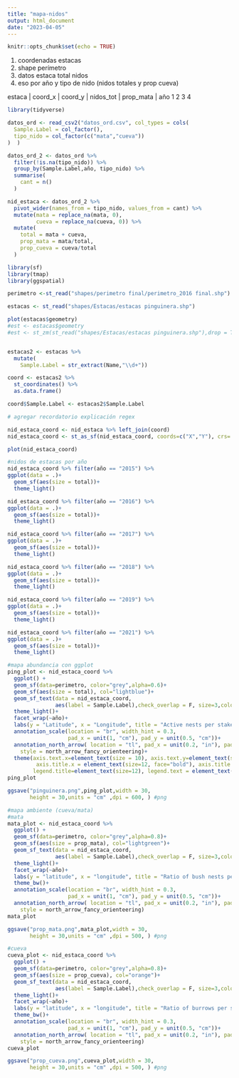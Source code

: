 ```yaml
---
title: "mapa-nidos"
output: html_document
date: "2023-04-05"
---
```


```r
knitr::opts_chunk$set(echo = TRUE)
```

1) coordenadas estacas
2) shape perímetro
3) datos estaca total nidos
4) eso por año y tipo de nido (nidos totales y prop cueva)

estaca | coord_x | coord_y | nidos_tot | prop_mata | año
1
2
3
4


```r
library(tidyverse)

```

```r
datos_ord <- read_csv2("datos_ord.csv", col_types = cols(
  Sample.Label = col_factor(),
  tipo_nido = col_factor(c("mata","cueva"))
)  )

datos_ord_2 <- datos_ord %>% 
  filter(!is.na(tipo_nido)) %>% 
  group_by(Sample.Label,año, tipo_nido) %>% 
  summarise(
    cant = n()
  )

nid_estaca <- datos_ord_2 %>% 
  pivot_wider(names_from = tipo_nido, values_from = cant) %>% 
  mutate(mata = replace_na(mata, 0),
         cueva = replace_na(cueva, 0)) %>% 
  mutate(
    total = mata + cueva,
    prop_mata = mata/total,
    prop_cueva = cueva/total
  )

```

```r
library(sf)
library(tmap)
library(ggspatial)

perimetro <-st_read("shapes/perimetro final/perimetro_2016 final.shp")

estacas <- st_read("shapes/Estacas/estacas pinguinera.shp")

plot(estacas$geometry)
#est <- estacas$geometry
#est <- st_zm(st_read("shapes/Estacas/estacas pinguinera.shp"),drop = TRUE, what = "ZM")


estacas2 <- estacas %>% 
  mutate(
    Sample.Label = str_extract(Name,"\\d+")) 

coord <- estacas2 %>% 
  st_coordinates() %>% 
  as.data.frame()

coord$Sample.Label <- estacas2$Sample.Label

# agregar recordatorio explicación regex
```

```r

nid_estaca_coord <- nid_estaca %>% left_join(coord)
nid_estaca_coord <- st_as_sf(nid_estaca_coord, coords=c("X","Y"), crs= 4326)

plot(nid_estaca_coord)

#nidos de estacas por año
nid_estaca_coord %>% filter(año == "2015") %>% 
ggplot(data = .)+
  geom_sf(aes(size = total))+
  theme_light()

nid_estaca_coord %>% filter(año == "2016") %>% 
ggplot(data = .)+
  geom_sf(aes(size = total))+
  theme_light()

nid_estaca_coord %>% filter(año == "2017") %>% 
ggplot(data = .)+
  geom_sf(aes(size = total))+
  theme_light()

nid_estaca_coord %>% filter(año == "2018") %>% 
ggplot(data = .)+
  geom_sf(aes(size = total))+
  theme_light()

nid_estaca_coord %>% filter(año == "2019") %>% 
ggplot(data = .)+
  geom_sf(aes(size = total))+
  theme_light()

nid_estaca_coord %>% filter(año == "2021") %>% 
ggplot(data = .)+
  geom_sf(aes(size = total))+
  theme_light()

#mapa abundancia con ggplot
ping_plot <- nid_estaca_coord %>%
  ggplot() +
  geom_sf(data=perimetro, color="grey",alpha=0.6)+
  geom_sf(aes(size = total), col="lightblue")+
  geom_sf_text(data = nid_estaca_coord, 
               aes(label = Sample.Label),check_overlap = F, size=3,color = "black")+
  theme_light()+ 
  facet_wrap(~año)+
  labs(y = "Latitude", x = "Longitude", title = "Active nests per stake") +
  annotation_scale(location = "br", width_hint = 0.3,  
                   pad_x = unit(1, "cm"), pad_y = unit(0.5, "cm"))+
  annotation_north_arrow( location = "tl", pad_x = unit(0.2, "in"), pad_y = unit(0.1, "in"),
    style = north_arrow_fancy_orienteering)+
  theme(axis.text.x=element_text(size = 10), axis.text.y=element_text(size = 10), 
         axis.title.x = element_text(size=12, face="bold"), axis.title.y = element_text(size=12,face = "bold"),
        legend.title=element_text(size=12), legend.text = element_text(size=10))
ping_plot

ggsave("pinguinera.png",ping_plot,width = 30,
       height = 30,units = "cm" ,dpi = 600, ) #png

#mapa ambiente (cueva/mata)
#mata
mata_plot <- nid_estaca_coord %>%
  ggplot() +
  geom_sf(data=perimetro, color="grey",alpha=0.8)+
  geom_sf(aes(size = prop_mata), col="lightgreen")+
  geom_sf_text(data = nid_estaca_coord, 
               aes(label = Sample.Label),check_overlap = F, size=3,color = "black")+
  theme_light()+
  facet_wrap(~año)+
  labs(y = "latitude", x = "longitude", title = "Ratio of bush nests per stake") +
  theme_bw()+ 
  annotation_scale(location = "br", width_hint = 0.3,  
                   pad_x = unit(1, "cm"), pad_y = unit(0.5, "cm"))+
  annotation_north_arrow( location = "tl", pad_x = unit(0.2, "in"), pad_y = unit(0.1, "in"),
    style = north_arrow_fancy_orienteering)
mata_plot

ggsave("prop_mata.png",mata_plot,width = 30,
       height = 30,units = "cm" ,dpi = 500, ) #png

#cueva
cueva_plot <- nid_estaca_coord %>%
  ggplot() +
  geom_sf(data=perimetro, color="grey",alpha=0.8)+
  geom_sf(aes(size = prop_cueva), col="orange")+
  geom_sf_text(data = nid_estaca_coord, 
               aes(label = Sample.Label),check_overlap = F, size=3,color = "black")+
  theme_light()+
  facet_wrap(~año)+
  labs(y = "latitude", x = "longitude", title = "Ratio of burrows per stake") +
  theme_bw()+ 
  annotation_scale(location = "br", width_hint = 0.3,  
                   pad_x = unit(1, "cm"), pad_y = unit(0.5, "cm"))+
  annotation_north_arrow( location = "tl", pad_x = unit(0.2, "in"), pad_y = unit(0.1, "in"),
    style = north_arrow_fancy_orienteering)
cueva_plot

ggsave("prop_cueva.png",cueva_plot,width = 30,
       height = 30,units = "cm" ,dpi = 500, ) #png


```
